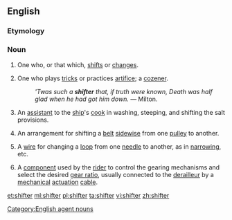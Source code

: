 ==English==

===Etymology===
{{suffix|shift|er}}

===Noun===
{{en-noun}}

# One who, or that which, [[shifts]] or [[changes]].
# {{context|dated|lang=en}} One who plays [[tricks]] or practices [[artifice]]; a [[cozener]].
#: ''&apos;Twas such a '''shifter''' that, if truth were known, Death was half glad when he had got him down.'' &mdash; Milton.
# {{context|nautical|lang=en}} An [[assistant]] to the [[ship]]'s [[cook]] in washing, steeping, and shifting the salt provisions.
# {{context|engineering|lang=en}} An arrangement for shifting a [[belt]] [[sidewise]] from one [[pulley]] to another.
# {{context|engineering|textiles|lang=en}} A [[wire]] for changing a [[loop]] from one [[needle]] to another, as in [[narrow]]ing, etc.
# {{context|cycling|lang=en}} A [[component]] used by the [[rider]] to control the gearing mechanisms and select the desired [[gear ratio]], usually connected to the [[derailleur]] by a [[mechanical]] [[actuation]] [[cable]].

{{Webster 1913}}

[[Category:English agent nouns]]

[[et:shifter]]
[[ml:shifter]]
[[pl:shifter]]
[[ta:shifter]]
[[vi:shifter]]
[[zh:shifter]]